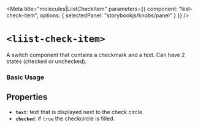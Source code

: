
<Meta
  title="molecules|LiistCheckItem"
  parameters={{
    component: "liist-check-item",
    options: { selectedPanel: "storybookjs/knobs/panel" }
  }}
/>

# `<liist-check-item>`

A switch component that contains a checkmark and a text. Can have 2 states (checked or unchecked).

### Basic Usage
<Preview>
  <liist-check-item
    text="american"
    checked
  ></liist-check-item>
  <liist-check-item
    text="sushi"
    checked
  ></liist-check-item>
  <liist-check-item
    text="italian"
  ></liist-check-item>
</Preview>

<Preview>
  <liist-check-item
    text="mexican"
  ></liist-check-item>
  <liist-check-item
    text="fast food"
  ></liist-check-item>
  <liist-check-item
    text="asian"
  ></liist-check-item>
</Preview>

## Properties

- **`text`**: text that is displayed next to the check circle.
- **`checked`**: if `true` the checkcircle is filled.

